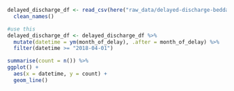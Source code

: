 ```r
delayed_discharge_df <- read_csv(here("raw_data/delayed-discharge-beddays-health-board.csv")) %>%
  clean_names()

```

```r
#use this
delayed_discharge_df <- delayed_discharge_df %>% 
  mutate(datetime = ym(month_of_delay), .after = month_of_delay) %>% 
  filter(datetime >= "2018-04-01")
```


```r
summarise(count = n()) %>% 
ggplot() + 
  aes(x = datetime, y = count) +
  geom_line()
```







